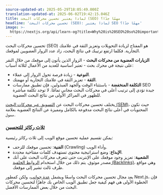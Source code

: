 ```yaml
---
source-updated-at: 2025-05-29T18:05:49.000Z
translation-updated-at: 2025-06-02T19:42:15.046Z
title: لماذا يعتبر تحسين محركات البحث (SEO) مهمًا جدًا؟
headline: 'تحسين محركات البحث (SEO): لماذا يعتبر SEO مهمًا جدًا؟'
image: >-
  https://nextjs.org/api/learn-og?title=Why%20is%20SEO%20so%20important?&amp;chapter=1
---
```


تحسين محركات البحث (SEO) هو المفتاح لزيادة التحويلات وتعزيز الثقة في علامتك التجارية. فكلما ارتفع ترتيبك في نتائج البحث، زاد عدد الزوار العضويين لموقعك.

**الزيارات العضوية من محركات البحث** - الزوار الذين يأتون إلى موقعك من خلال النقر على نتيجة في محرك بحث - تعتبر أساسية للعديد من الأعمال لثلاثة أسباب:

*   **النوعية** - زيادة فرصة تحول الزوار إلى عملاء.
*   **الثقة** - تعزيز الثقة في علامتك التجارية أو مهمتك.
*   **التكلفة المنخفضة** - باستثناء الوقت والجهد المبذولين، فإن تطبيق ممارسات SEO جيدة تؤدي إلى ترتيب أعلى في محركات البحث مجاني تمامًا. لا توجد تكلفة مباشرة للظهور في المراكز الأولى من نتائج البحث العضوية.

يختلف تحسين محركات البحث عن [التسويق عبر محركات البحث (SEM)](https://learndigital.withgoogle.com/digitalgarage/course/promote-business-online/lesson/54)، حيث تكون المحتويات في أعلى نتائج البحث مدفوعة بالكامل ومميزة عن النتائج العضوية بعلامة `ممول`.

### [ثلاث ركائز للتحسين](#three-pillars-of-optimization)

يمكن تقسيم عملية تحسين موقع الويب إلى ثلاث ركائز رئيسية:

*   **الفنية**: تحسين موقعك للزحف (Crawling) وأداء الويب.
*   **الإبداع**: وضع استراتيجية محتوى تستهدف كلمات مفتاحية محددة.
*   **الشعبية**: تعزيز وجود موقعك على الإنترنت حتى تتعرف محركات البحث على أنك مصدر موثوق. يتم ذلك من خلال استخدام [الروابط الخلفية (Backlinks)](https://moz.com/learn/seo/backlinks)، وهي مواقع طرف ثالث تشير إلى موقعك.

يعد مجال تحسين محركات البحث واسعًا ويشمل [عدة جوانب](https://learningseo.io/)، ولكن كمطور Next.js، فإن الخطوة الأولى هي فهم كيفية جعل تطبيق الويب الخاص بك جاهزًا لتحسين محركات البحث من خلال بعض الممارسات الأفضل.